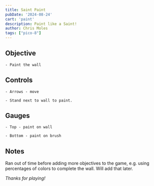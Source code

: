 ```yaml
---
title: Saint Paint
pubDate: '2024-08-24'
cart: 'paint'
description: Paint like a Saint!
author: Chris Moles
tags: ["pico-8"]
---
```


## Objective

    - Paint the wall

## Controls

    - Arrows - move

    - Stand next to wall to paint.

## Gauges

    - Top - paint on wall

    - Bottom - paint on brush

## Notes

Ran out of time before adding more objectives to the game, e.g. using percentages of colors to complete the wall. Will add that later.

_Thanks for playing!_
